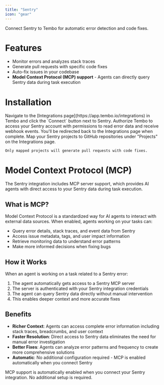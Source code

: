 ```yaml
---
title: "Sentry"
icon: "gear"
---
```


Connect Sentry to Tembo for automatic error detection and code fixes.

# Features

- Monitor errors and analyzes stack traces
- Generate pull requests with specific code fixes
- Auto-fix issues in your codebase
- **Model Context Protocol (MCP) support** - Agents can directly query Sentry data during task execution

# Installation

<Steps>
  <Step title="Connect">
    Navigate to the [Integrations page](https://app.tembo.io/integrations) in Tembo and click the `Connect` button next to Sentry.
  </Step>
  <Step title="Authorize">
    Authorize Tembo to access your Sentry account with permissions to read error data and receive webhook events. You'll be redirected back to the Integrations page when complete.
  </Step>
  <Step title="Map Projects">
    Map your Sentry projects to GitHub repositories under "Projects" on the Integrations page.

    Only mapped projects will generate pull requests with code fixes.
  </Step>
</Steps>

# Model Context Protocol (MCP)

The Sentry integration includes MCP server support, which provides AI agents with direct access to your Sentry data during task execution.

## What is MCP?

Model Context Protocol is a standardized way for AI agents to interact with external data sources. When enabled, agents working on your tasks can:

- Query error details, stack traces, and event data from Sentry
- Access issue metadata, tags, and user impact information
- Retrieve monitoring data to understand error patterns
- Make more informed decisions when fixing bugs

## How it Works

When an agent is working on a task related to a Sentry error:

1. The agent automatically gets access to a Sentry MCP server
2. The server is authenticated with your Sentry integration credentials
3. The agent can query Sentry data directly without manual intervention
4. This enables deeper context and more accurate fixes

## Benefits

- **Richer Context**: Agents can access complete error information including stack traces, breadcrumbs, and user context
- **Faster Resolution**: Direct access to Sentry data eliminates the need for manual error investigation
- **Better Fixes**: Agents can analyze error patterns and frequency to create more comprehensive solutions
- **Automatic**: No additional configuration required - MCP is enabled automatically when you connect Sentry

<Note>
MCP support is automatically enabled when you connect your Sentry integration. No additional setup is required.
</Note>
